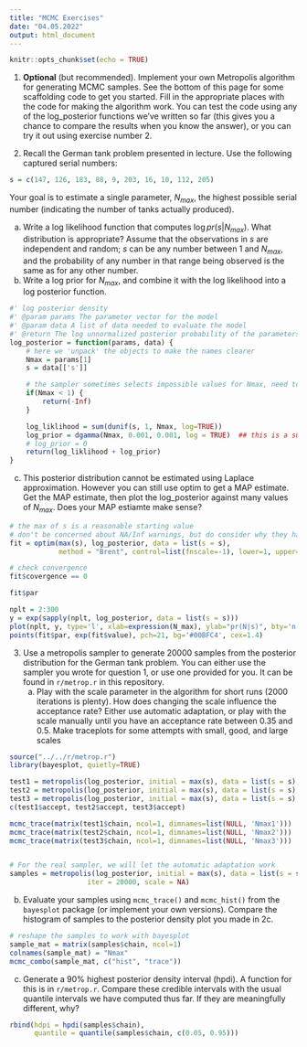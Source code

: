 ```yaml
---
title: "MCMC Exercises"
date: "04.05.2022"
output: html_document
---
```

```r
knitr::opts_chunk$set(echo = TRUE)
```


1. **Optional** (but recommended). Implement your own Metropolis algorithm for generating MCMC samples. See the bottom of this page for some scaffolding code to get you started. Fill in the appropriate places with the code for making the algorithm work. You can test the code using any of the log_posterior functions we've written so far (this gives you a chance to compare the results when you know the answer), or you can try it out using exercise number 2.

2. Recall the German tank problem presented in lecture. Use the following captured serial numbers:

```r
s = c(147, 126, 183, 88, 9, 203, 16, 10, 112, 205)
```

Your goal is to estimate a single parameter, $N_{max}$, the highest possible serial number (indicating the number of tanks actually produced).

a. Write a log likelihood function that computes $\log pr(s | N_{max})$. What distribution is appropriate? Assume that the observations in $s$ are independent and random; $s$ can be any number between 1 and $N_{max}$, and the probability of any number in that range being observed is the same as for any other number.
b. Write a log prior for $N_{max}$, and combine it with the log likelihood into a log posterior function.

```r
#' log posterior density
#' @param params The parameter vector for the model
#' @param data A list of data needed to evaluate the model
#' @return The log unnormalized posterior probability of the parameters conditional on the data
log_posterior = function(params, data) {
	# here we 'unpack' the objects to make the names clearer
	Nmax = params[1]
	s = data[['s']]

	# the sampler sometimes selects impossible values for Nmax, need to rule them out
	if(Nmax < 1) {
		return(-Inf)
	}

	log_liklihood = sum(dunif(s, 1, Nmax, log=TRUE))
	log_prior = dgamma(Nmax, 0.001, 0.001, log = TRUE)  ## this is a super vague prior!
	# log_prior = 0
	return(log_liklihood + log_prior)
}
```

c. This posterior distribution cannot be estimated using Laplace approximation. However you can still use optim to get a MAP estimate. Get the MAP estimate, then plot the log_posterior against many values of $N_{max}$. Does your MAP estiamte make sense?

```r
# the max of s is a reasonable starting value
# don't be concerned about NA/Inf warnings, but do consider why they happen
fit = optim(max(s), log_posterior, data = list(s = s), 
            method = "Brent", control=list(fnscale=-1), lower=1, upper=500)

# check convergence
fit$covergence == 0

fit$par

nplt = 2:300
y = exp(sapply(nplt, log_posterior, data = list(s = s)))
plot(nplt, y, type='l', xlab=expression(N_max), ylab="pr(N|s)", bty='n', xlim=c(180, 300))
points(fit$par, exp(fit$value), pch=21, bg='#00BFC4', cex=1.4)
```



3. Use a metropolis sampler to generate 20000 samples from the posterior distribution for the German tank problem. You can either use the sampler you wrote for question 1, or use one provided for you. It can be found in `r/metrop.r` in this repository.
   a. Play with the scale parameter in the algorithm for short runs (2000 iterations is plenty). How does changing the scale influence the acceptance rate? Either use automatic adaptation, or play with the scale manually until you have an acceptance rate between 0.35 and 0.5. Make traceplots for some attempts with small, good, and large scales
   
```r
source("../../r/metrop.r")
library(bayesplot, quietly=TRUE)

test1 = metropolis(log_posterior, initial = max(s), data = list(s = s), iter = 2000, scale = 0.2)
test2 = metropolis(log_posterior, initial = max(s), data = list(s = s), iter = 2000, scale = 20)
test3 = metropolis(log_posterior, initial = max(s), data = list(s = s), iter = 2000, scale = 200)
c(test1$accept, test2$accept, test3$accept)

mcmc_trace(matrix(test1$chain, ncol=1, dimnames=list(NULL, 'Nmax1')))
mcmc_trace(matrix(test2$chain, ncol=1, dimnames=list(NULL, 'Nmax2')))
mcmc_trace(matrix(test3$chain, ncol=1, dimnames=list(NULL, 'Nmax3')))


# For the real sampler, we will let the automatic adaptation work
samples = metropolis(log_posterior, initial = max(s), data = list(s = s), 
                   iter = 20000, scale = NA)
```
   
b. Evaluate your samples using `mcmc_trace()` and `mcmc_hist()` from the `bayesplot` package (or implement your own versions). Compare the histogram of samples to the posterior density plot you made in 2c.
   
```r
# reshape the samples to work with bayesplot
sample_mat = matrix(samples$chain, ncol=1)
colnames(sample_mat) = "Nmax"
mcmc_combo(sample_mat, c("hist", "trace"))

```
   
   
   c. Generate a 90% highest posterior density interval (hpdi). A function for this is in `r/metrop.r`. Compare these credible intervals with the usual quantile intervals we have computed thus far. If they are meaningfully different, why?

```r
rbind(hdpi = hpdi(samples$chain), 
      quantile = quantile(samples$chain, c(0.05, 0.95)))
```


